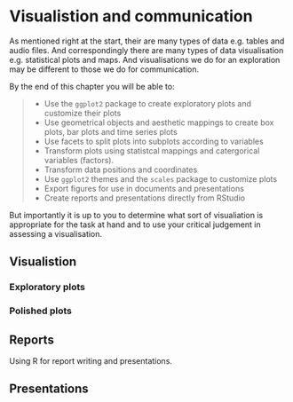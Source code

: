 # Visualistion and communication {#viz}

As mentioned right at the start, their are many types of data e.g. tables and
audio files. And correspondingly there are many types of data visualisation e.g.
statistical plots and maps. And visualisations we do for an exploration may
be different to those we do for communication. 

By the end of this chapter you will be able to:

> + Use the `ggplot2` package to create exploratory plots and customize their plots
> + Use geometrical objects and aesthetic mappings to create box plots, bar plots and
time series plots
> + Use facets to split plots into subplots according to variables
> + Transform plots using statistcal mappings and catergorical variables (factors).
> + Transform data positions and coordinates
> + Use `ggplot2` themes and the `scales` package to customize plots
> + Export figures for use in documents and presentations
> + Create reports and presentations directly from RStudio

But importantly it is up to you to determine what sort of visualiation is 
appropriate for the task at hand and to use your critical judgement in 
assessing a visualisation.

## Visualistion

### Exploratory plots

### Polished plots

## Reports

Using R for report writing and presentations.

## Presentations